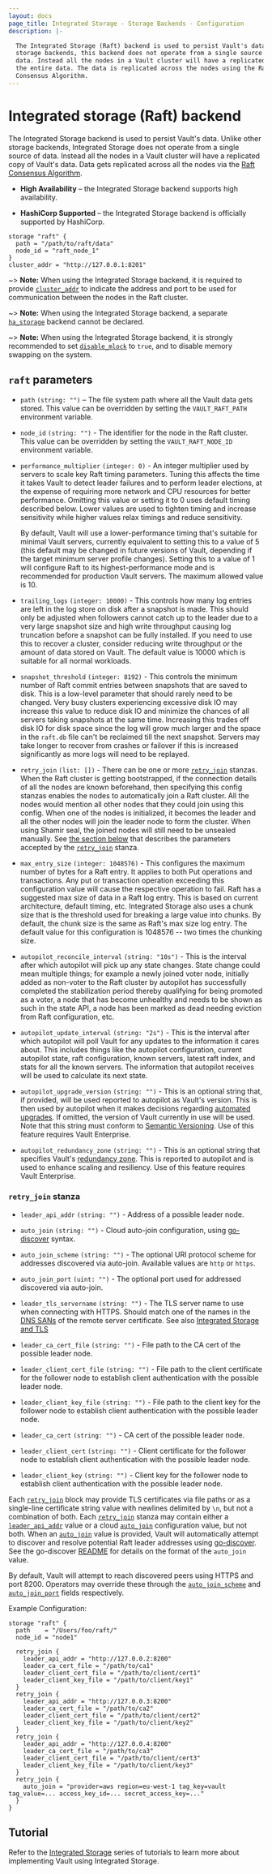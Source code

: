 ```yaml
---
layout: docs
page_title: Integrated Storage - Storage Backends - Configuration
description: |-

  The Integrated Storage (Raft) backend is used to persist Vault's data. Unlike all the other
  storage backends, this backend does not operate from a single source for the
  data. Instead all the nodes in a Vault cluster will have a replicated copy of
  the entire data. The data is replicated across the nodes using the Raft
  Consensus Algorithm.
---
```


# Integrated storage (Raft) backend

The Integrated Storage backend is used to persist Vault's data. Unlike other storage
backends, Integrated Storage does not operate from a single source of data. Instead
all the nodes in a Vault cluster will have a replicated copy of Vault's data.
Data gets replicated across all the nodes via the [Raft Consensus
Algorithm][raft].

- **High Availability** – the Integrated Storage backend supports high availability.

- **HashiCorp Supported** – the Integrated Storage backend is officially supported
  by HashiCorp.

```hcl
storage "raft" {
  path = "/path/to/raft/data"
  node_id = "raft_node_1"
}
cluster_addr = "http://127.0.0.1:8201"
```

~> **Note:** When using the Integrated Storage backend, it is required to provide
[`cluster_addr`](/docs/concepts/ha#per-node-cluster-address) to indicate the address and port to be used for communication
between the nodes in the Raft cluster.

~> **Note:** When using the Integrated Storage backend, a separate
[`ha_storage`](/docs/configuration#ha_storage)
backend cannot be declared.

~> **Note:** When using the Integrated Storage backend, it is strongly recommended to
set [`disable_mlock`](/docs/configuration#disable_mlock) to `true`, and to disable memory swapping on the system.

## `raft` parameters

- `path` `(string: "")` – The file system path where all the Vault data gets
  stored.
  This value can be overridden by setting the `VAULT_RAFT_PATH` environment variable.

- `node_id` `(string: "")` - The identifier for the node in the Raft cluster.
  This value can be overridden by setting the `VAULT_RAFT_NODE_ID` environment variable.

- `performance_multiplier` `(integer: 0)` - An integer multiplier used by
  servers to scale key Raft timing parameters. Tuning this affects the time it
  takes Vault to detect leader failures and to perform leader elections, at the
  expense of requiring more network and CPU resources for better performance.
  Omitting this value or setting it to 0 uses default timing described below.
  Lower values are used to tighten timing and increase sensitivity while higher
  values relax timings and reduce sensitivity.

  By default, Vault will use a lower-performance timing that's suitable for
  minimal Vault servers, currently equivalent to setting this to a value of 5
  (this default may be changed in future versions of Vault, depending if the
  target minimum server profile changes). Setting this to a value of 1 will
  configure Raft to its highest-performance mode and is recommended for
  production Vault servers. The maximum allowed value is 10.

- `trailing_logs` `(integer: 10000)` - This controls how many log entries are
  left in the log store on disk after a snapshot is made. This should only be
  adjusted when followers cannot catch up to the leader due to a very large
  snapshot size and high write throughput causing log truncation before a
  snapshot can be fully installed. If you need to use this to recover a cluster,
  consider reducing write throughput or the amount of data stored on Vault. The
  default value is 10000 which is suitable for all normal workloads.

- `snapshot_threshold` `(integer: 8192)` - This controls the minimum number of Raft
  commit entries between snapshots that are saved to disk. This is a low-level
  parameter that should rarely need to be changed. Very busy clusters
  experiencing excessive disk IO may increase this value to reduce disk IO and
  minimize the chances of all servers taking snapshots at the same time.
  Increasing this trades off disk IO for disk space since the log will grow much
  larger and the space in the `raft.db` file can't be reclaimed till the next
  snapshot. Servers may take longer to recover from crashes or failover if this
  is increased significantly as more logs will need to be replayed.

- `retry_join` `(list: [])` - There can be one or more
  [`retry_join`](#retry_join-stanza) stanzas. When the Raft cluster is getting
  bootstrapped, if the connection details of all the nodes are known beforehand,
  then specifying this config stanzas enables the nodes to automatically join a
  Raft cluster. All the nodes would mention all other nodes that they could join
  using this config. When one of the nodes is initialized, it becomes the leader
  and all the other nodes will join the leader node to form the cluster. When
  using Shamir seal, the joined nodes will still need to be unsealed manually.
  See [the section below](#retry_join-stanza) that describes the parameters
  accepted by the [`retry_join`](#retry_join-stanza) stanza.

- `max_entry_size` `(integer: 1048576)` - This configures the maximum number of
  bytes for a Raft entry. It applies to both Put operations and transactions.
  Any put or transaction operation exceeding this configuration value will cause
  the respective operation to fail. Raft has a suggested max size of data in a
  Raft log entry. This is based on current architecture, default timing, etc.
  Integrated Storage also uses a chunk size that is the threshold used for
  breaking a large value into chunks. By default, the chunk size is the same as
  Raft's max size log entry. The default value for this configuration is 1048576
  -- two times the chunking size.

- `autopilot_reconcile_interval` `(string: "10s")` - This is the interval after
  which autopilot will pick up any state changes. State change could mean multiple
  things; for example a newly joined voter node, initially added as non-voter to
  the Raft cluster by autopilot has successfully completed the stabilization
  period thereby qualifying for being promoted as a voter, a node that has become
  unhealthy and needs to be shown as such in the state API, a node has been marked
  as dead needing eviction from Raft configuration, etc.

- `autopilot_update_interval` `(string: "2s")` - This is the interval after which
  autopilot will poll Vault for any updates to the information it cares about. This
  includes things like the autopilot configuration, current autopilot state, raft
  configuration, known servers, latest raft index, and stats for all the known servers.
  The information that autopilot receives will be used to calculate its next state.

- `autopilot_upgrade_version` `(string: "")` - This is an optional string that, if
  provided, will be used reported to autopilot as Vault's version. This is then used
  by autopilot when it makes decisions regarding
  [automated upgrades](/docs/enterprise/automated-upgrades). If omitted, the
  version of Vault currently in use will be used. Note that this string must conform
  to [Semantic Versioning](https://semver.org). Use of this feature requires Vault
  Enterprise.

- `autopilot_redundancy_zone` `(string: "")` - This is an optional string that specifies
  Vault's [redundancy zone](/docs/enterprise/redundancy-zones). This is reported to autopilot
  and is used to enhance scaling and resiliency. Use of this feature requires Vault Enterprise.

### `retry_join` stanza

- `leader_api_addr` `(string: "")` - Address of a possible leader node.

- `auto_join` `(string: "")` - Cloud auto-join configuration, using
  [go-discover](https://github.com/hashicorp/go-discover) syntax.

- `auto_join_scheme` `(string: "")` - The optional URI protocol scheme for addresses
  discovered via auto-join. Available values are `http` or `https`.

- `auto_join_port` `(uint: "")` - The optional port used for addressed discovered
  via auto-join.

- `leader_tls_servername` `(string: "")` - The TLS server name to use when
  connecting with HTTPS.
  Should match one of the names in the [DNS
  SANs](https://en.wikipedia.org/wiki/Subject_Alternative_Name) of the remote
  server certificate.
  See also [Integrated Storage and TLS](https://www.vaultproject.io/docs/concepts/integrated-storage#autojoin-with-tls-servername)

- `leader_ca_cert_file` `(string: "")` - File path to the CA cert of the
  possible leader node.

- `leader_client_cert_file` `(string: "")` - File path to the client certificate
  for the follower node to establish client authentication with the possible
  leader node.

- `leader_client_key_file` `(string: "")` - File path to the client key for the
  follower node to establish client authentication with the possible leader node.

- `leader_ca_cert` `(string: "")` - CA cert of the possible leader node.

- `leader_client_cert` `(string: "")` - Client certificate for the follower node
  to establish client authentication with the possible leader node.

- `leader_client_key` `(string: "")` - Client key for the follower node to
  establish client authentication with the possible leader node.

Each [`retry_join`](#retry_join-stanza) block may provide TLS certificates via
file paths or as a single-line certificate string value with newlines delimited
by `\n`, but not a combination of both. Each [`retry_join`](#retry_join-stanza)
stanza may contain either a [`leader_api_addr`](#leader_api_addr) value or a
cloud [`auto_join`](#auto_join) configuration value, but not both. When an
[`auto_join`](#auto_join) value is provided, Vault will automatically attempt to
discover and resolve potential Raft leader addresses using [go-discover](https://github.com/hashicorp/go-discover).
See the go-discover
[README](https://github.com/hashicorp/go-discover/blob/master/README.md)
for details on the format of the `auto_join` value.

By default, Vault will attempt to reach discovered peers using HTTPS and port 8200. Operators may override these through the
[`auto_join_scheme`](#auto_join_scheme) and [`auto_join_port`](#auto_join_port)
fields respectively.

Example Configuration:

```hcl
storage "raft" {
  path    = "/Users/foo/raft/"
  node_id = "node1"

  retry_join {
    leader_api_addr = "http://127.0.0.2:8200"
    leader_ca_cert_file = "/path/to/ca1"
    leader_client_cert_file = "/path/to/client/cert1"
    leader_client_key_file = "/path/to/client/key1"
  }
  retry_join {
    leader_api_addr = "http://127.0.0.3:8200"
    leader_ca_cert_file = "/path/to/ca2"
    leader_client_cert_file = "/path/to/client/cert2"
    leader_client_key_file = "/path/to/client/key2"
  }
  retry_join {
    leader_api_addr = "http://127.0.0.4:8200"
    leader_ca_cert_file = "/path/to/ca3"
    leader_client_cert_file = "/path/to/client/cert3"
    leader_client_key_file = "/path/to/client/key3"
  }
  retry_join {
    auto_join = "provider=aws region=eu-west-1 tag_key=vault tag_value=... access_key_id=... secret_access_key=..."
  }
}
```

## Tutorial

Refer to the [Integrated
Storage](https://learn.hashicorp.com/collections/vault/raft) series of tutorials to learn more about implementing Vault using Integrated Storage.

[raft]: https://raft.github.io/ 'The Raft Consensus Algorithm'
